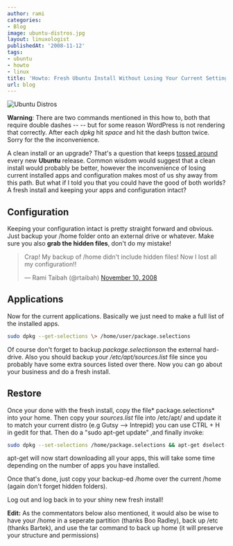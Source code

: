 ```yaml
---
author: rami
categories:
- Blog
image: ubuntu-distros.jpg
layout: linuxologist
publishedAt: '2008-11-12'
tags:
- ubuntu
- howto
- linux
title: 'Howto: Fresh Ubuntu Install Without Losing Your Current Settings'
url: blog
---
```


![Ubuntu Distros](/assets/images/content/blog/ubuntu-distros.jpg)

**Warning**: There are  two commands mentioned in this how to, both that require double dashes -- -- but for some reason WordPress is not rendering that correctly. After each _dpkg_ hit _space_ and hit the dash button twice. Sorry for the the inconvenience.

A clean install or an upgrade? That's a question that keeps [tossed around](http://www.linux.com/feature/134517 "tossed around") every new **Ubuntu** release. Common wisdom would suggest that a clean install would probably be better, however the inconvenience of losing current installed apps and configuration makes most of us shy away from this path. But what if I told you that you could have the good of both worlds? A fresh install and keeping your apps and configuration intact?

## Configuration

Keeping your configuration intact is pretty straight forward and obvious. Just backup your /home folder onto an external drive or whatever. Make sure you also **grab the hidden files**, don't do my mistake!

<blockquote class="twitter-tweet" lang="en"><p lang="en" dir="ltr">Crap! My backup of /home didn&#39;t include hidden files! Now I lost all my configuration!!</p>&mdash; Rami Taibah (@rtaibah) <a href="https://twitter.com/rtaibah/status/999382370">November 10, 2008</a></blockquote>
<script async src="//platform.twitter.com/widgets.js" charset="utf-8"></script>

## Applications

Now for the current applications. Basically we just need to make a full list of the installed apps.

```bash
sudo dpkg --get-selections \> /home/user/package.selections
```

Of course don't forget to backup *package.selections*on the external hard-drive. Also you should backup your */etc/apt/sources.list* file since you probably have some extra sources listed over there. Now you can go about your business and do a fresh install.

## Restore

Once your done with the fresh install, copy the file* package.selections* into your home. Then copy your *sources.list* file into /etc/apt/ and update it to match your current distro (e.g Gutsy --> Intrepid) you can use CTRL + H in gedit for that. Then do a "sudo apt-get update" ,and finally invoke:

```bash
sudo dpkg --set-selections /home/package.selections && apt-get dselect-upgrade
```

apt-get will now start downloading all your apps, this will take some time depending on the number of apps you have installed.

Once that's done, just copy your backup-ed /home over the current /home (again don't forget hidden folders).

Log out and log back in to your shiny new fresh install!

**Edit:** As the commentators below also mentioned, it would also be wise to have your /home in a seperate partition (thanks Boo Radley), back  up /etc (thanks Bartek), and use the tar command to back up home (it will preserve your structure and permissions)
